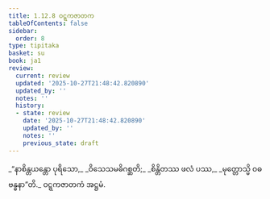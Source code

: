```yaml
---
title: 1.12.8 ဝဋ္ဋကဇာတက
tableOfContents: false
sidebar:
  order: 8
type: tipitaka
basket: su
book: ja1
review:
  current: review
  updated: '2025-10-27T21:48:42.820890'
  updated_by: ''
  notes: ''
  history:
  - state: review
    date: '2025-10-27T21:48:42.820890'
    updated_by: ''
    notes: ''
    previous_state: draft
---
```



<ReviewStatus review={frontmatter.review} showDetails={true} />

<HypothesisAnnotation frontmatter={frontmatter} />

<DynamicBreadcrumb />

<Division number="118" book="ja1" e="ch" v="22" p="27">

<Paragraph number="261" type="verses" book="ja1">
_“နာစိန္တယန္တော ပုရိသော,_  
_ဝိသေသမဓိဂစ္ဆတိ;_  
_စိန္တိတဿ ဖလံ ပဿ,_  
_မုတ္တောသ္မိ ဝဓဗန္ဓနာ”တိ._  


</Paragraph>
</Division>

<Paragraph number="262" type="center" book="ja1">
ဝဋ္ဋကဇာတကံ အဋ္ဌမံ.
</Paragraph>